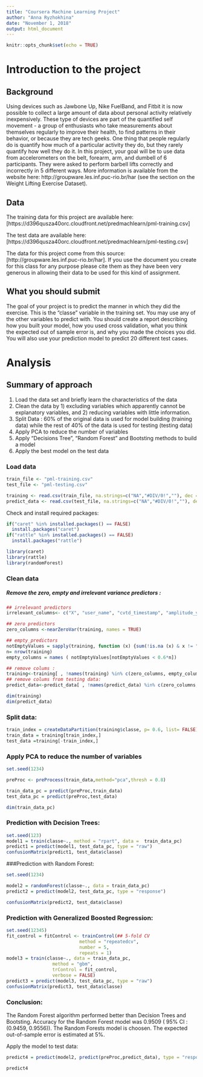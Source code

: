 ```yaml
---
title: "Coursera Machine Learning Project"
author: "Anna Ryzhokhina"
date: "November 1, 2018"
output: html_document
---
```


```r
knitr::opts_chunk$set(echo = TRUE)
```
# Introduction to the project

## Background

Using devices such as Jawbone Up, Nike FuelBand, and Fitbit it is now possible to collect a large amount of data about personal activity relatively inexpensively. These type of devices are part of the quantified self movement - a group of enthusiasts who take measurements about themselves regularly to improve their health, to find patterns in their behavior, or because they are tech geeks. One thing that people regularly do is quantify how much of a particular activity they do, but they rarely quantify how well they do it. In this project, your goal will be to use data from accelerometers on the belt, forearm, arm, and dumbell of 6 participants. They were asked to perform barbell lifts correctly and incorrectly in 5 different ways. More information is available from the website here: http://groupware.les.inf.puc-rio.br/har (see the section on the Weight Lifting Exercise Dataset).

## Data
The training data for this project are available here: [https://d396qusza40orc.cloudfront.net/predmachlearn/pml-training.csv]

The test data are available here: [https://d396qusza40orc.cloudfront.net/predmachlearn/pml-testing.csv]

The data for this project come from this source: [http://groupware.les.inf.puc-rio.br/har]. If you use the document you create for this class for any purpose please cite them as they have been very generous in allowing their data to be used for this kind of assignment.

## What you should submit
The goal of your project is to predict the manner in which they did the exercise. This is the "classe" variable in the training set. You may use any of the other variables to predict with. You should create a report describing how you built your model, how you used cross validation, what you think the expected out of sample error is, and why you made the choices you did. You will also use your prediction model to predict 20 different test cases.

# Analysis

## Summary of approach
1. Load the data set and briefly learn the characteristics of the data
2. Clean the data by 1) excluding variables which apparently cannot be explanatory variables, and 2) reducing variables with little information.
3. Split Data : 60% of the original data is used for model building (training data) while the rest of 40% of the data is used for testing (testing data)
4. Apply PCA to reduce the number of variables
5. Apply "Decisions Tree", "Random Forest" and Bootsting methods to build a model
6. Apply the best model on the test data

### Load data

```r
train_file <- "pml-training.csv"
test_file <- "pml-testing.csv"

training <- read.csv(train_file, na.strings=c("NA","#DIV/0!",""), dec = ".", header = TRUE)
predict_data <- read.csv(test_file, na.strings=c("NA","#DIV/0!",""), dec = ".", header = TRUE)

```

Check and install required packages:

```r
if("caret" %in% installed.packages() == FALSE)
  install.packages("caret")
if("rattle" %in% installed.packages() == FALSE)
  install.packages("rattle")

library(caret)
library(rattle)
library(randomForest)

```

### Clean data


##### Remove the zero, empty and irrelevant variance predictors :

```r
## irrelevant predictors
irrelevant_columns<- c("X", "user_name", "cvtd_timestamp", "amplitude_yaw_forearm", "raw_timestamp_part_1", "raw_timestamp_part_2", "new_window", "num_window")

## zero predictors
zero_columns <-nearZeroVar(training, names = TRUE) 

## empty_predictors
notEmptyValues = sapply(training, function (x) {sum(!is.na (x) & x != "")} )
n= nrow(training)
empty_columns = names ( notEmptyValues[notEmptyValues < 0.6*n])

## remove colums :
training<-training[ , !names(training) %in% c(zero_columns, empty_columns,irrelevant_columns ) ] 
## remove colums from testing data:
predict_data<-predict_data[ , !names(predict_data) %in% c(zero_columns, empty_columns,irrelevant_columns ) ] 

dim(training)
dim(predict_data)
```


### Split data:

```r
train_index = createDataPartition(training$classe, p= 0.6, list= FALSE)
train_data = training[train_index,]
test_data =training[-train_index,]

```

### Apply PCA to reduce the number of variables
```r
set.seed(1234)

preProc <- preProcess(train_data,method="pca",thresh = 0.8) 

train_data_pc = predict(preProc,train_data)
test_data_pc = predict(preProc,test_data)

dim(train_data_pc)
```

### Prediction with Decision Trees:

```r
set.seed(123)
model1 = train(classe~., method = "rpart", data =  train_data_pc)
predict1 = predict(model1, test_data_pc, type = "raw")
confusionMatrix(predict1, test_data$classe)

```


###Prediction with Random Forest:

```r
set.seed(1234)

model2 = randomForest(classe~., data = train_data_pc)
predict2 = predict(model2, test_data_pc, type = "response")

confusionMatrix(predict2, test_data$classe)

```


### Prediction with Generalized Boosted Regression:

```r

set.seed(12345)
fit_control = fitControl <- trainControl(## 5-fold CV
                           method = "repeatedcv",
                           number = 5,
                           repeats = 1)
model3 = train(classe~., data = train_data_pc, 
                 method = "gbm", 
                 trControl = fit_control,
                 verbose = FALSE)
predict3 = predict(model3, test_data_pc, type = "raw")
confusionMatrix(predict3, test_data$classe)

```

### Conclusion:

The Random Forest algorithm performed better than Decision Trees and Bootsting. Accuracy for the Random Forest model was 0.9509  ( 95% CI : (0.9459, 0.9556)). The Random Forests model is choosen. The expected out-of-sample error is estimated at 5%.

Apply the model to test data:

```r


predict4 = predict(model2, predict(preProc,predict_data), type = "response")

predict4

```